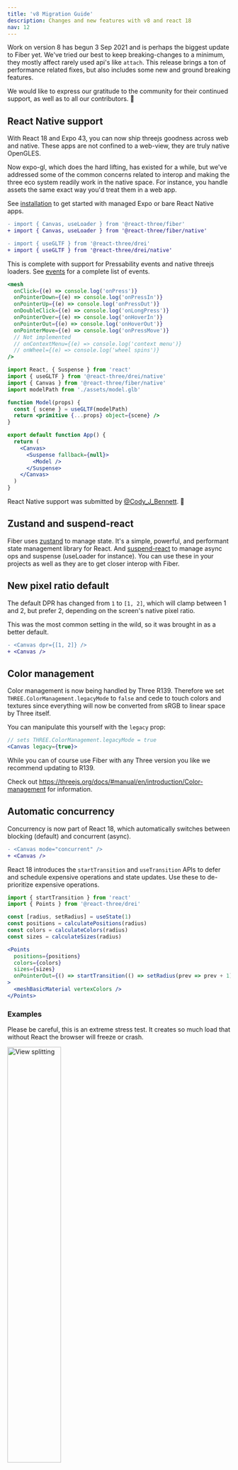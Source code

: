 ```yaml
---
title: 'v8 Migration Guide'
description: Changes and new features with v8 and react 18
nav: 12
---
```


Work on version 8 has begun 3 Sep 2021 and is perhaps the biggest update to Fiber yet. We've tried our best to keep breaking-changes to a minimum, they mostly affect rarely used api's like `attach`. This release brings a ton of performance related fixes, but also includes some new and ground breaking features.

We would like to express our gratitude to the community for their continued support, as well as to all our contributors. 🎉

## React Native support

With React 18 and Expo 43, you can now ship threejs goodness across web and native. These apps are not confined to a web-view, they are truly native OpenGLES.

Now expo-gl, which does the hard lifting, has existed for a while, but we've addressed some of the common concerns related to interop and making the three eco system readily work in the native space. For instance, you handle assets the same exact way you'd treat them in a web app.

See [installation](/react-three-fiber/getting-started/installation#react-native) to get started with managed Expo or bare React Native apps.

```diff
- import { Canvas, useLoader } from '@react-three/fiber'
+ import { Canvas, useLoader } from '@react-three/fiber/native'

- import { useGLTF } from '@react-three/drei'
+ import { useGLTF } from '@react-three/drei/native'
```

This is complete with support for Pressability events and native threejs loaders. See [events](/react-three-fiber/api/events) for a complete list of events.

```jsx
<mesh
  onClick={(e) => console.log('onPress')}
  onPointerDown={(e) => console.log('onPressIn')}
  onPointerUp={(e) => console.log('onPressOut')}
  onDoubleClick={(e) => console.log('onLongPress')}
  onPointerOver={(e) => console.log('onHoverIn')}
  onPointerOut={(e) => console.log('onHoverOut')}
  onPointerMove={(e) => console.log('onPressMove')}
  // Not implemented
  // onContextMenu={(e) => console.log('context menu')}
  // onWheel={(e) => console.log('wheel spins')}
/>
```

```jsx
import React, { Suspense } from 'react'
import { useGLTF } from '@react-three/drei/native'
import { Canvas } from '@react-three/fiber/native'
import modelPath from './assets/model.glb'

function Model(props) {
  const { scene } = useGLTF(modelPath)
  return <primitive {...props} object={scene} />
}

export default function App() {
  return (
    <Canvas>
      <Suspense fallback={null}>
        <Model />
      </Suspense>
    </Canvas>
  )
}
```

React Native support was submitted by [@Cody_J_Bennett](https://twitter.com/Cody_J_Bennett). 🎉

## Zustand and suspend-react

Fiber uses [zustand](https://zustand.js.org/) to manage state. It's a simple, powerful, and performant state management library for React. And [suspend-react](https://github.com/pmndrs/suspend-react) to manage async ops and suspense (useLoader for instance). You can use these in your projects as well as they are to get closer interop with Fiber.

## New pixel ratio default

The default DPR has changed from `1` to `[1, 2]`, which will clamp between 1 and 2, but prefer 2, depending on the screen's native pixel ratio.

This was the most common setting in the wild, so it was brought in as a better default.

```diff
- <Canvas dpr={[1, 2]} />
+ <Canvas />
```

## Color management

Color management is now being handled by Three R139. Therefore we set `THREE.ColorManagement.legacyMode` to `false` and cede to touch colors and textures since everything will now be converted from sRGB to linear space by Three itself.

You can manipulate this yourself with the `legacy` prop:

```jsx
// sets THREE.ColorManagement.legacyMode = true
<Canvas legacy={true}>
```

While you can of course use Fiber with any Three version you like we recommend updating to R139.

Check out https://threejs.org/docs/#manual/en/introduction/Color-management for information.

## Automatic concurrency

Concurrency is now part of React 18, which automatically switches between blocking (default) and concurrent (async).

```diff
- <Canvas mode="concurrent" />
+ <Canvas />
```

React 18 introduces the `startTransition` and `useTransition` APIs to defer and schedule expensive operations and state updates. Use these to de-prioritize expensive operations.

```jsx
import { startTransition } from 'react'
import { Points } from '@react-three/drei'

const [radius, setRadius] = useState(1)
const positions = calculatePositions(radius)
const colors = calculateColors(radius)
const sizes = calculateSizes(radius)

<Points
  positions={positions}
  colors={colors}
  sizes={sizes}
  onPointerOut={() => startTransition(() => setRadius(prev => prev + 1))}
>
  <meshBasicMaterial vertexColors />
</Points>
```

### Examples

Please be careful, this is an extreme stress test. It creates so much load that without React the browser will freeze or crash.

<p>
  <a href="https://codesandbox.io/s/qjo4t">
    <img width="49%" src="https://codesandbox.io/api/v1/sandboxes/qjo4t/screenshot.png" alt="View splitting" />
  </a>
</p>

## Conditional rendering with frameloop

`frameloop` can now be toggled to render conditionally. This is useful to toggle on user interaction or while in frame.

```jsx
const [frameloop, setFrameloop] = useState('never')

<Canvas
  frameloop={frameloop}
  onClick={() => setFrameloop('always')}
/>
```

Another usecase would be using intersection observers to stop the canvas when it's out of view.

```jsx
const canvasRef = useRef()
const [frameloop, setFrameloop] = useState('never')

useEffect(() => {
  const observer = new IntersectionObserver(([{ isIntersecting }]) => {
    setFrameloop(isIntersecting ? 'always' : 'never')
  }, {})

  observer.observe(canvasRef.current)
  return () => observer.disconnect()
}, [])

<Canvas ref={canvasRef} frameloop={frameloop} />
```

## Expanded gl prop

The `gl` prop can now accept both constructor args and renderer properties like the `camera` prop.

```jsx
<Canvas gl={{ alpha: false, physicallyCorrectLights: true }} />
```

It can also accept a synchronous callback to manually create a renderer. This allows you to use any custom renderer you want.

```jsx
<Canvas gl={(canvas) => new Renderer({ canvas })} />
```

## Improved WebXR handling

### Automatic WebXR switching

The `vr` prop was removed in favor of automatic WebXR switching. Whenever a session is requested, XR features are enabled, and the renderer will render at the native refresh rate. The inverse is true when exiting a session.

> `frameloop` will not be respected while in a session.

```diff
- <Canvas vr />
+ <Canvas />
```

### Extended useFrame

In addition to the automatic rendering, useFrame will expose the current [`XRFrame`](https://developer.mozilla.org/en-US/docs/Web/API/XRFrame) obtained via [XRSession#requestAnimationFrame](https://developer.mozilla.org/en-US/docs/Web/API/XRSession/requestAnimationFrame).

```ts
useFrame((state: RootState, delta: number, frame?: THREE.XRFrame) => { ... })
```

This removes the need for custom rendering loops when using WebXR pose data and abstractions like `useXRFrame` of [@react-three/xr](https://github.com/pmndrs/react-xr).

## Manual camera manipulation

By default Fiber is responsive and will set up cameras properly on resize (aspect ratio etc).

Cameras can be controlled manually by setting `manual` to true in `camera`. This will opt out of projection matrix recalculation when the drawing area resizes.

```jsx
<Canvas camera={{ manual: true }}>
```

This is also supported by all cameras that you create, be it a THREE.PerspectiveCamera or drei/cameras, put `manual` on it and Fiber will not touch it.

```jsx
import { PerspectiveCamera } from '@react-three/drei'

;<Canvas>
  <PerspectiveCamera makeDefault manual />
</Canvas>
```

## Unified attach API

Previously, attach had multiple signatures:

- `attach="name"`
- `attachObject={["name", "attribute"]}`
- `attachArray="name"`
- `attachFns={["add", "remove"]}`
- `attachFns={[(self, parent) => parent.add(self), (self, parent) => parent.remove(self)]}`

This is now a single, unified signature with support for piercing and named attach functions or custom handlers.

```jsx
// Attach foo to parent.a
<foo attach="a" />

// Attach foo to parent.a.b and a.b.c (nested object attach)
<foo attach="a-b" />
<foo attach="a-b-c" />

// Attach foo to parent.a[0] and [1] (array attach is just object attach)
<foo attach="a-0" />
<foo attach="a-1" />

// Attach foo to parent via explicit add/remove functions
<foo attach={(parent, self) => {
  parent.add(self)
  return () => parent.remove(self)
} />

// The same as a one liner
<foo attach={(parent, self) => (parent.add(self), () => parent.remove(self))} />
```

### Real-world use-cases:

Attaching to nested objects:

```diff
- <directionalLight
-   castShadow
-   position={[2.5, 8, 5]}
-   shadow-mapSize={[1024, 1024]}
-   shadow-camera-far={50}
-   shadow-camera-left={-10}
-   shadow-camera-right={10}
-   shadow-camera-top={10}
-   shadow-camera-bottom={-10}
- />
+ <directionalLight castShadow position={[2.5, 8, 5]} shadow-mapSize={[1024, 1024]}>
+   <orthographicCamera attach="shadow-camera" args={[-10, 10, 10, -10]} />
+ </directionalLight>
```

```diff
<bufferGeometry>
-   <bufferAttribute attachObject={['attributes', 'position']} count={count} array={vertices} itemSize={3} />
+   <bufferAttribute attach="attributes-position" count={count} array={vertices} itemSize={3} />
</bufferGeometry>
```

Arrays must be explcit now:

```diff
<mesh>
-  {colors.map((color, index) => <meshBasicMaterial key={index} attachArray="material" color={color} />)}
+  {colors.map((color, index) => <meshBasicMaterial key={index} attach={`material-${index}`} color={color} />)}
</mesh>
```

## Spread Canvas props

The `<Canvas />` can now accept non-render props to spread as native props: styles, classes, events, a11y, ...

```diff
- <div aria-describedby={...}>
-  <Canvas />
- </div>
+ <Canvas aria-describedby={...} />
```

## New createRoot API

`render` is depreciated in v8 for the new `createRoot` signature.

```diff
import {
- render,
+ createRoot,
  events
} from '@react-three/fiber'

- render(<mesh />, canvas, { event })
+ createRoot(canvas).configure({ events }).render(<mesh />)
```

Here is a typical setup:

```jsx
import * as THREE from 'three'
import { extend, createRoot, events } from '@react-three/fiber'

extend(THREE)

const root = createRoot(document.querySelector('#root'))

window.addEventListener('resize', () => {
  root.configure({
    events,
    camera: { position: [0, 0, 50], fov: 50 },
    size: { width: window.innerWidth, height: window.innerHeight },
  })
  root.render(<App />)
})
window.dispatchEvent(new Event('resize'))

// This is how you would unmount the root
// root.unmount()
```

### Examples

This is a custom-renderer example using the createRoot api:

<p>
  <a href="https://codesandbox.io/s/zcuqh">
    <img width="49%" src="https://codesandbox.io/api/v1/sandboxes/zcuqh/screenshot.png" alt="View splitting" />
  </a>
</p>

## Tree-shaking via extend

The underlying reconciler no longer pulls in the THREE namespace automatically.

This enables a granular catalogue and tree-shaking via the `extend` API:

```jsx
import { extend, createRoot } from '@react-three/fiber'
import { Mesh, BoxGeometry, MeshStandardMaterial } from 'three'

extend({ Mesh, BoxGeometry, MeshStandardMaterial })

createRoot(canvas).render(
  <mesh>
    <boxGeometry />
    <meshStandardMaterial />
  </mesh>,
)
```

There's an [official babel plugin](https://github.com/pmndrs/react-three-babel) which will do this for you automatically:

```jsx
// In:

import { createRoot } from '@react-three/fiber'

createRoot(canvasNode).render(
  <mesh>
    <boxGeometry />
    <meshStandardMaterial />
  </mesh>,
)

// Out:

import { createRoot, extend } from '@react-three/fiber'
import { Mesh as _Mesh, BoxGeometry as _BoxGeometry, MeshStandardMaterial as _MeshStandardMaterial } from 'three'

extend({
  Mesh: _Mesh,
  BoxGeometry: _BoxGeometry,
  MeshStandardMaterial: _MeshStandardMaterial,
})

createRoot(canvasNode).render(
  <mesh>
    <boxGeometry />
    <meshStandardMaterial />
  </mesh>,
)
```

No changes are necessary for `@react-three/test-renderer` as THREE is extended automatically.

## createPortal creates a state enclave

`createPortal` allows you to write a declarative JSX scene into a pre-existing, foreign object. This has been very useful for portals, heads-up displays, view-cubes, view splitting, etc.

But these things were very limited and lacked event support as well as support for eco-system packages (for instance putting OrbitControls into a split view).

With this release `createPortal` creates a virtual state-model in which everything keeps functioning. Events work, you can use any 3rd party eco-system control and throw it in there.

The event layering part of this was submitted by [@theatre_js](https://twitter.com/theatre_js) and [@AndrewPrifer](https://twitter.com/AndrewPrifer) 🎉.

```jsx
import { createPortal } from '@react-three/fiber'

function HeadsUpDisplay({ children }) {
  const [scene] = useState(() => new THREE.Scene())
  return createPortal(children, scene, {
    /* Override RootState here */
  })
}
```

The event system in particular can now be layered, so that you can have portals inside portals with event priority. You can also inject objects into RootState right away, these will become the defaults inside the portalled state world and anything using `useThree` inside will receive these objects.

Here is an example of a layered portal:

```jsx
createPortal(children, scene, {
  camera: myCustomCamera,
  events: {
    priority: previousPriority - 1,
    compute: (event, state, previous) => {
      // First we call the previous state-onion-layers compute, this is what makes it possible to nest portals
      if (!previous.raycaster.camera) previous.events.compute(event, previous, previous.previousRoot.getState())
      // We run a quick check against the textured plane itself, if it isn't hit there's no need to raycast at all
      const [intersection] = previous.raycaster.intersectObject(ref.current)
      if (!intersection) return false
      // We take that hits uv coords, set up this layers raycaster, et voilà, we have raycasting with perspective shift
      const uv = intersection.uv
      state.raycaster.setFromCamera(state.pointer.set(uv.x * 2 - 1, uv.y * 2 - 1), camera)
    },
  },
})
```

`createPortal` can still be considered low-level and the exact API for `compute` is still experimental at this point. Expect ready-made components for portals, hud's and view-splitting to come to drei soon.

### Examples

<p>
  <a href="https://codesandbox.io/s/1wmlew">
    <img width="49%" src="https://codesandbox.io/api/v1/sandboxes/1wmlew/screenshot.png" alt="View splitting" />
  </a>
  <a href="https://codesandbox.io/s/kp1w5u">
    <img width="49%" src="https://codesandbox.io/api/v1/sandboxes/kp1w5u/screenshot.png" alt="Portals" />
  </a>
  <a href="https://codesandbox.io/s/dioqhj">
    <img width="49%" src="https://codesandbox.io/api/v1/sandboxes/dioqhj/screenshot.png" alt="Heads-up displays" />
  </a>
</p>

## RTTR Regex Matchers

test-renderer's `findByProps` and `findAllByProps` now accept RegExp matchers to search for variable or computed properties.

```ts
testInstance.findByProps(props)

// Also accepts RegExp matchers
testInstance.findByProps({ [prop]: /^match/i })
```

```ts
testInstance.findAllByProps(props)

// Also accepts RegExp matchers
testInstance.findAllByProps({ [prop]: /^matches/i })
```

React-three-test-renderer was submitted by [@_josh_ellis_](https://twitter.com/_josh_ellis_) 🎉.

## Deprecated

```diff
useFrame((state) => {
- state.mouse
+ state.pointer
```

```diff
onClick={(event) => {
- event.sourceEvent
+ event.nativeEvent

- event.spaceX
- event.spaceY
+ event.pointer
```
